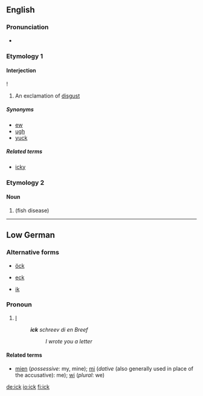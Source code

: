 ==English==

===Pronunciation===
* {{IPA|/-ɪk/}}

===Etymology 1===

====Interjection====
{{en-interj}}!

# An exclamation of [[disgust]]

=====Synonyms=====
* [[ew]]
* [[ugh]]
* [[yuck]]

=====Related terms=====
* [[icky]]

===Etymology 2===

====Noun====
{{en-noun|-}}

# {{alternative form of|ich|nodot=yes}} (fish disease)

----

==Low German==

===Alternative forms===
* {{qualifier|Low Prussian|lang=nds}} [[öck]]
* {{qualifier|Low Prussian|lang=nds}} [[eck]]
* {{qualifier|in other dialects|lang=nds}} [[ik]]

===Pronoun===
{{head|nds|pronoun}}

# {{context|German Low Saxon|lang=nds}} [[I]] {{non-gloss definition|(first person singular pronoun)}}
#: '''''ick''' schreev di en Breef''
#:: ''I wrote you a letter''

====Related terms====
* [[mien]] (''possessive'': my, mine); [[mi]] (''dative'' (also generally used in place of the accusative): me); [[wi]] (''plural'': we)

[[de:ick]]
[[io:ick]]
[[fi:ick]]